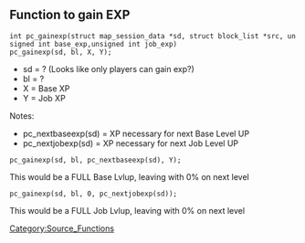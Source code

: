 == Function to gain EXP ==

 int pc_gainexp(struct map_session_data *sd, struct block_list *src, unsigned int base_exp,unsigned int job_exp)
 pc_gainexp(sd, bl, X, Y);
* sd		= ? (Looks like only players can gain exp?)
* bl		= ?
* X 		= Base XP
* Y 		= Job XP

Notes:
* pc_nextbaseexp(sd)	= XP necessary for next Base Level UP
* pc_nextjobexp(sd)	= XP necessary for next Job Level UP

 pc_gainexp(sd, bl, pc_nextbaseexp(sd), Y);
This would be a FULL Base Lvlup, leaving with 0% on next level

 pc_gainexp(sd, bl, 0, pc_nextjobexp(sd));
This would be a FULL Job Lvlup, leaving with 0% on next level





[[Category:Source_Functions]]